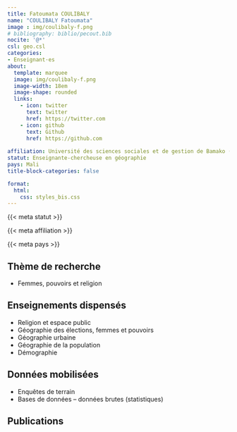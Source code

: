 ```yaml
---
title: Fatoumata COULIBALY
name: "COULIBALY Fatoumata"
image : img/coulibaly-f.png
# bibliography: biblio/pecout.bib
nocite: '@*'
csl: geo.csl
categories: 
- Enseignant·es
about:
  template: marquee
  image: img/coulibaly-f.png
  image-width: 18em
  image-shape: rounded
  links:
    - icon: twitter
      text: twitter
      href: https://twitter.com
    - icon: github
      text: Github
      href: https://github.com
      
affiliation: Université des sciences sociales et de gestion de Bamako (USSGB)
statut: Enseignante-chercheuse en géographie
pays: Mali
title-block-categories: false

format:
  html: 
    css: styles_bis.css
---
```


::: {#profil}
::: {#statut}
{{< meta statut >}}
:::

::: {#affiliation}
{{< meta affiliation >}}
:::

::: {#pays}
<i class="bi bi-globe2"></i> {{< meta pays >}}\
:::
:::

## <i class="bi bi-ui-checks-grid"></i> Thème de recherche

::: {#liste}
-   Femmes, pouvoirs et religion
:::

## <i class="bi bi-person-video3"></i> Enseignements dispensés

<div>

-   Religion et espace public
-   Géographie des élections, femmes et pouvoirs
-   Géographie urbaine
-   Géographie de la population
-   Démographie

</div>

## <i class="bi bi-clipboard-data"></i> Données mobilisées

-   Enquêtes de terrain
-   Bases de données – données brutes (statistiques)

## <i class="bi bi-file-earmark-text"></i> Publications

::: {#refs}
:::
